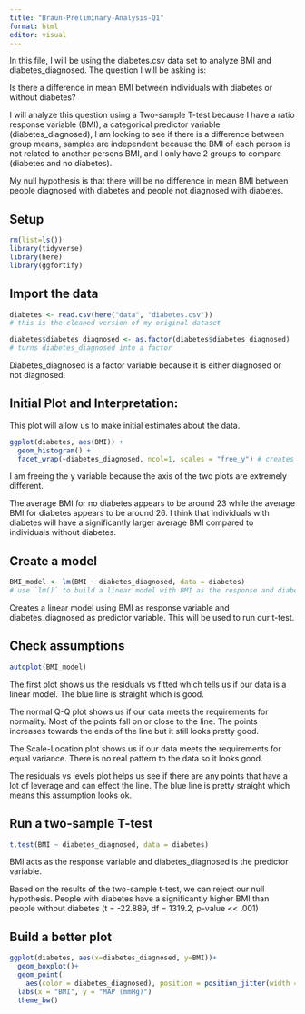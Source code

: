 ```yaml
---
title: "Braun-Preliminary-Analysis-Q1"
format: html
editor: visual
---
```


In this file, I will be using the diabetes.csv data set to analyze BMI and diabetes_diagnosed. The question I will be asking is:

Is there a difference in mean BMI between individuals with diabetes or without diabetes?

I will analyze this question using a Two-sample T-test because I have a ratio response variable (BMI), a categorical predictor variable (diabetes_diagnosed), I am looking to see if there is a difference between group means, samples are independent because the BMI of each person is not related to another persons BMI, and I only have 2 groups to compare (diabetes and no diabetes).

My null hypothesis is that there will be no difference in mean BMI between people diagnosed with diabetes and people not diagnosed with diabetes.

## Setup

```r
rm(list=ls())
library(tidyverse)
library(here)
library(ggfortify)
```

## Import the data

```r
diabetes <- read.csv(here("data", "diabetes.csv"))
# this is the cleaned version of my original dataset
```

```r
diabetes$diabetes_diagnosed <- as.factor(diabetes$diabetes_diagnosed)
# turns diabetes_diagnosed into a factor
```

Diabetes_diagnosed is a factor variable because it is either diagnosed or not diagnosed.

## Initial Plot and Interpretation:

This plot will allow us to make initial estimates about the data.

```r
ggplot(diabetes, aes(BMI)) +
  geom_histogram() +
  facet_wrap(~diabetes_diagnosed, ncol=1, scales = "free_y") # creates a histogram of BMI based and separated by no diabetes diagnosis and diabetes diagnosis
```

I am freeing the y variable because the axis of the two plots are extremely different.

The average BMI for no diabetes appears to be around 23 while the average BMI for diabetes appears to be around 26. I think that individuals with diabetes will have a significantly larger average BMI compared to individuals without diabetes.

## Create a model

```r
BMI_model <- lm(BMI ~ diabetes_diagnosed, data = diabetes)
# use `lm()` to build a linear model with BMI as the response and diabetes_diagnosed as predictor
```

Creates a linear model using BMI as response variable and diabetes_diagnosed as predictor variable. This will be used to run our t-test.

## Check assumptions

```r
autoplot(BMI_model)
```

The first plot shows us the residuals vs fitted which tells us if our data is a linear model. The blue line is straight which is good.

The normal Q-Q plot shows us if our data meets the requirements for normality. Most of the points fall on or close to the line. The points increases towards the ends of the line but it still looks pretty good.

The Scale-Location plot shows us if our data meets the requirements for equal variance. There is no real pattern to the data so it looks good.

The residuals vs levels plot helps us see if there are any points that have a lot of leverage and can effect the line. The blue line is pretty straight which means this assumption looks ok.

## Run a two-sample T-test

```r
t.test(BMI ~ diabetes_diagnosed, data = diabetes)
```

BMI acts as the response variable and diabetes_diagnosed is the predictor variable.

Based on the results of the two-sample t-test, we can reject our null hypothesis. People with diabetes have a significantly higher BMI than people without diabetes (t = -22.889, df = 1319.2, p-value \<\< .001)

## Build a better plot

```r
ggplot(diabetes, aes(x=diabetes_diagnosed, y=BMI))+
  geom_boxplot()+
  geom_point(
    aes(color = diabetes_diagnosed), position = position_jitter(width = 0.05), alpha = 0.8)+
  labs(x = "BMI", y = "MAP (mmHg)")
  theme_bw()
```
